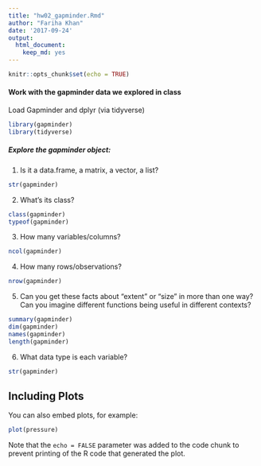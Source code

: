 ```yaml
---
title: "hw02_gapminder.Rmd"
author: "Fariha Khan"
date: '2017-09-24'
output: 
  html_document: 
    keep_md: yes
---
```


```r
knitr::opts_chunk$set(echo = TRUE)
```




#### Work with the gapminder data we explored in class


Load Gapminder and dplyr (via tidyverse)

```r
library(gapminder)
library(tidyverse)
```

##### Explore the gapminder object:

1. Is it a data.frame, a matrix, a vector, a list?
```r
str(gapminder)
```

2. What’s its class?
```r
class(gapminder)
typeof(gapminder)
```

3. How many variables/columns?
```r
ncol(gapminder)
```

4. How many rows/observations?
```r
nrow(gapminder)
```

5. Can you get these facts about “extent” or “size” in more than one way? Can you imagine different functions being useful in different contexts?
```r
summary(gapminder)
dim(gapminder)
names(gapminder)
length(gapminder)
```

6. What data type is each variable?
```r
str(gapminder)
```

## Including Plots

You can also embed plots, for example:

```r
plot(pressure)
```

Note that the `echo = FALSE` parameter was added to the code chunk to prevent printing of the R code that generated the plot.
